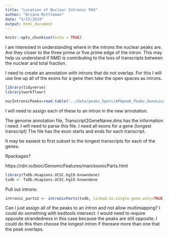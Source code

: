 ```yaml
---
title: "Location of Nuclear Intronic PAS"
author: "Briana Mittleman"
date: "5/15/2019"
output: html_document
---
```


```r
knitr::opts_chunk$set(echo = TRUE)
```

I am interested in understanding where in the introns the nuclear peaks are. Are they closer to the three prime or five prime edge of the intron. This may help us understand if NMD is contributing to the loss of transcripts between the nuclear and total fraction.  

I need to create an annotation with introns that do not overlap. For this I will use line up all of the exons for a gene then take the open spaces as introns.  
```r

library(tidyverse)
library(workflowr)
```


```r
nucIntronicPeaks=read.table("../data/peaks_5perc/APApeak_Peaks_GeneLocAnno.Nuclear.5perc.fc", stringsAsFactors = F, header = F,col.names = c("chr", "start", "end", "gene", "loc", "strand", "peak", "avgUsage")) %>% filter(loc=="intron")
```

I will need to assign each of these to an intron in the new annotation.  

The genome annotation file, Transcript2GeneName.dms has the information i need. I will need to parse this file. I need all exons for a gene (longest transcript) The file has the exon starts and ends for each transcript.  

It may be easiest to first subset to the longest transcripts for each of the genes. 


Rpackages?

https://rdrr.io/bioc/GenomicFeatures/man/exonicParts.html

```r
library(TxDb.Hsapiens.UCSC.hg19.knownGene)
txdb <- TxDb.Hsapiens.UCSC.hg19.knownGene
```

Pull out introns:

```r
intronic_parts2 <- intronicParts(txdb, linked.to.single.gene.only=TRUE)

```


Can I just assign all of the peaks to an intron and not allow multimapping? I could do something with bedtools intersect. I would need to require opposite strandedness in this case because the peaks are still opposite.  I could do this then choose the longest intron if thereare more than one that the peak overlaps.  

